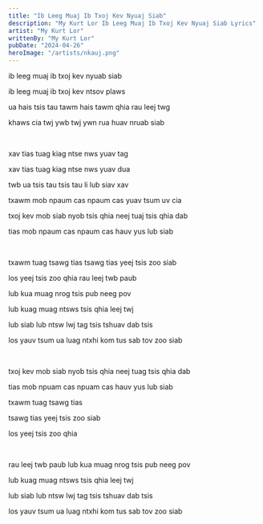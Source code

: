 ```yaml
---
title: "Ib Leeg Muaj Ib Txoj Kev Nyuaj Siab"
description: "My Kurt Lor Ib Leeg Muaj Ib Txoj Kev Nyuaj Siab Lyrics"
artist: "My Kurt Lor"
writtenBy: "My Kurt Lor"
pubDate: "2024-04-26"
heroImage: "/artists/nkauj.png"
---
```


ib leeg muaj ib txoj kev nyuab siab

ib leeg muaj ib txoj kev ntsov plaws

ua hais tsis tau tawm hais tawm qhia rau leej twg

khaws cia twj ywb twj ywn rua huav nruab siab

<br />

xav tias tuag kiag ntse nws yuav tag

xav tias tuag kiag ntse nws yuav dua

twb ua tsis tau tsis tau li lub siav xav

txawm mob npaum cas npaum cas yuav tsum uv cia

txoj kev mob siab nyob tsis qhia neej tuaj tsis qhia dab

tias mob npaum cas npaum cas hauv yus lub siab

<br />

txawm tuag tsawg tias tsawg tias yeej tsis zoo siab

los yeej tsis zoo qhia rau leej twb paub

lub kua muag nrog tsis pub neeg pov

lub kuag muag ntsws tsis qhia leej twj

lub siab lub ntsw lwj tag tsis tshuav dab tsis

los yauv tsum ua luag ntxhi kom tus sab tov zoo siab

<br />

txoj kev mob siab nyob tsis qhia neej tuag tsis qhia dab

tias mob npuam cas npuam cas hauv yus lub siab

txawm tuag tsawg tias

tsawg tias yeej tsis zoo siab

los yeej tsis zoo qhia

<br />

rau leej twb paub lub kua muag nrog tsis pub neeg pov

lub kuag muag ntsws tsis qhia leej twj

lub siab lub ntsw lwj tag tsis tshuav dab tsis

los yauv tsum ua luag ntxhi kom tus sab tov zoo siab
